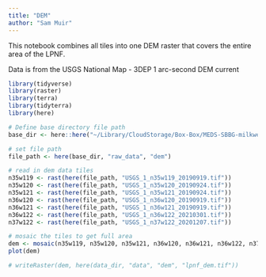 ```yaml
---
title: "DEM"
author: "Sam Muir"
---
```


This notebook combines all tiles into one DEM raster that covers the entire area of the LPNF.

Data is from the USGS National Map
- 3DEP 1 arc-second DEM current

```r
library(tidyverse)
library(raster)
library(terra)
library(tidyterra)
library(here)

# Define base directory file path
base_dir <- here::here("~/Library/CloudStorage/Box-Box/MEDS-SBBG-milkweed")
```

```r
# set file path
file_path <- here(base_dir, "raw_data", "dem")

# read in dem data tiles
n35w119 <- rast(here(file_path, "USGS_1_n35w119_20190919.tif"))
n35w120 <- rast(here(file_path, "USGS_1_n35w120_20190924.tif"))
n35w121 <- rast(here(file_path, "USGS_1_n35w121_20190924.tif"))
n36w120 <- rast(here(file_path, "USGS_1_n36w120_20190919.tif"))
n36w121 <- rast(here(file_path, "USGS_1_n36w121_20190919.tif"))
n36w122 <- rast(here(file_path, "USGS_1_n36w122_20210301.tif"))
n37w122 <- rast(here(file_path, "USGS_1_n37w122_20201207.tif"))
```

```r
# mosaic the tiles to get full area
dem <- mosaic(n35w119, n35w120, n35w121, n36w120, n36w121, n36w122, n37w122)
plot(dem)
```

```r
# writeRaster(dem, here(data_dir, "data", "dem", "lpnf_dem.tif"))
```

